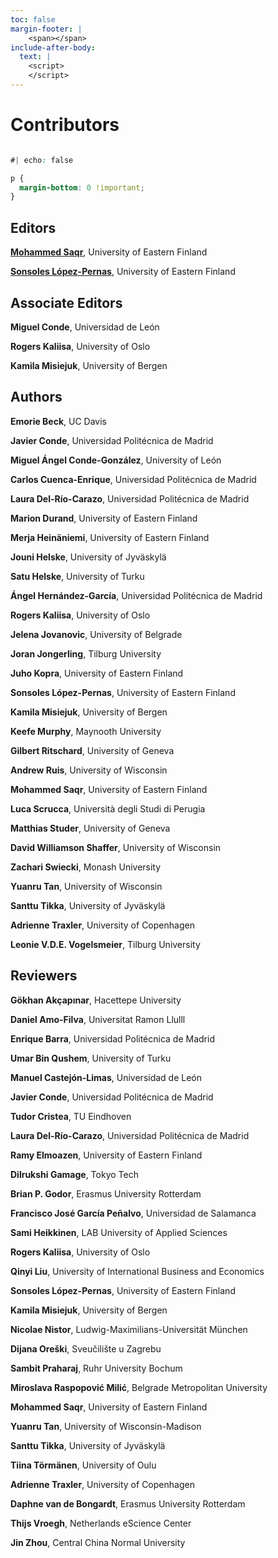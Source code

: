 ```yaml
---
toc: false
margin-footer: |
    <span></span>
include-after-body:
  text: |
    <script>
    </script>
---
```

# Contributors {.unnumbered}

```r
```

```css
#| echo: false

p {
  margin-bottom: 0 !important;
}
```

## Editors

[**Mohammed Saqr**](https://saqr.me), University of Eastern Finland

[**Sonsoles López-Pernas**](https://sonsoles.me), University of Eastern Finland



## Associate Editors



**Miguel Conde**, Universidad de León

**Rogers Kaliisa**, University of Oslo

**Kamila Misiejuk**, University of Bergen 



## Authors

**Emorie Beck**, UC Davis

**Javier Conde**, Universidad Politécnica de Madrid

**Miguel Ángel Conde-González**, University of León

**Carlos Cuenca-Enrique**, Universidad Politécnica de Madrid

**Laura Del-Río-Carazo**, Universidad Politécnica de Madrid

**Marion Durand**, University of Eastern Finland

**Merja Heinäniemi**, University of Eastern Finland

**Jouni Helske**, University of Jyväskylä 

**Satu Helske**, University of Turku

**Ángel Hernández-García**,  Universidad Politécnica de Madrid

**Rogers Kaliisa**, University of Oslo

**Jelena Jovanovic**, University of Belgrade	

**Joran Jongerling**, Tilburg University	

**Juho Kopra**, University of Eastern Finland

**Sonsoles López-Pernas**, University of Eastern Finland

**Kamila Misiejuk**, University of Bergen

**Keefe Murphy**, Maynooth University

**Gilbert Ritschard**, University of Geneva

**Andrew Ruis**, University of Wisconsin

**Mohammed Saqr**, University of Eastern Finland

**Luca Scrucca**, Università degli Studi di Perugia	

**Matthias Studer**, University of Geneva

**David Williamson Shaffer**, University of Wisconsin 

**Zachari Swiecki**, Monash University

**Yuanru Tan**, University of Wisconsin 

**Santtu Tikka**, University of Jyväskylä 

**Adrienne Traxler**, University of Copenhagen	

**Leonie V.D.E. Vogelsmeier**, Tilburg University	







## Reviewers

**Gökhan Akçapınar**, Hacettepe University

**Daniel Amo-Filva**, Universitat Ramon Llulll

**Enrique Barra**, Universidad Politécnica de Madrid

**Umar Bin Qushem**, University of Turku

**Manuel Castejón-Limas**, Universidad de León

**Javier Conde**, Universidad Politécnica de Madrid

**Tudor Cristea**, TU Eindhoven

**Laura Del-Río-Carazo**, Universidad Politécnica de Madrid

**Ramy Elmoazen**, University of Eastern Finland

**Dilrukshi Gamage**, Tokyo Tech

**Brian P. Godor**, Erasmus University Rotterdam

**Francisco José García Peñalvo**, Universidad de Salamanca

**Sami Heikkinen**, LAB University of Applied Sciences

**Rogers Kaliisa**, University of Oslo

**Qinyi Liu**, University of International Business and Economics

**Sonsoles López-Pernas**, University of Eastern Finland

**Kamila Misiejuk**, University of Bergen 

**Nicolae Nistor**, Ludwig-Maximilians-Universität München

**Dijana Oreški**, Sveučilište u Zagrebu

**Sambit Praharaj**, Ruhr University Bochum

**Miroslava Raspopović Milić**, Belgrade Metropolitan University

**Mohammed Saqr**, University of Eastern Finland

**Yuanru Tan**, University of Wisconsin-Madison

**Santtu Tikka**, University of Jyväskylä 

**Tiina Törmänen**, University of Oulu

**Adrienne Traxler**, University of Copenhagen

**Daphne van de Bongardt**, Erasmus University Rotterdam

**Thijs Vroegh**, Netherlands eScience Center

**Jin Zhou**, Central China Normal University



